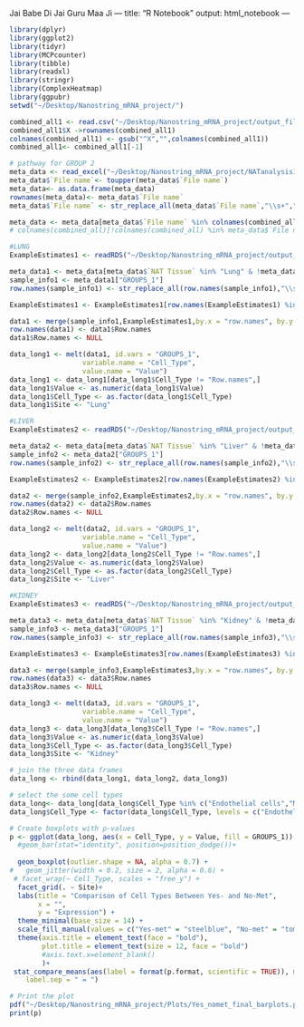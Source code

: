 Jai Babe Di
Jai Guru Maa Ji
---
title: "R Notebook"
output: html_notebook
---


```r
library(dplyr)
library(ggplot2)
library(tidyr)
library(MCPcounter)
library(tibble)
library(readxl)
library(stringr)
library(ComplexHeatmap)
library(ggpubr)
setwd("~/Desktop/Nanostring_mRNA_project/")
```

```r
combined_all1 <- read.csv("~/Desktop/Nanostring_mRNA_project/output_files/normalized_all_data.csv")
combined_all1$X ->rownames(combined_all1)
colnames(combined_all1) <- gsub("^X","",colnames(combined_all1))
combined_all1<- combined_all1[-1]
```


```r
# pathway for GROUP 2
meta_data <- read_excel("~/Desktop/Nanostring_mRNA_project/NATanalysis1_29july.xlsx",sheet = "All")
meta_data$`File name`<- toupper(meta_data$`File name`)
meta_data<- as.data.frame(meta_data)
rownames(meta_data)<- meta_data$`File name`
meta_data$`File name` <- str_replace_all(meta_data$`File name`,"\\s+","_")

meta_data <- meta_data[meta_data$`File name` %in% colnames(combined_all1),]
# colnames(combined_all)[!colnames(combined_all) %in% meta_data$`File name`]
```

```r
#LUNG
ExampleEstimates1 <- readRDS("~/Desktop/Nanostring_mRNA_project/output_files/allsample Lung _celldecon.rds")

meta_data1 <- meta_data[meta_data$`NAT Tissue` %in% "Lung" & !meta_data$GROUPS_1 %in% "Control",]
sample_info1 <- meta_data1["GROUPS_1"]
row.names(sample_info1) <- str_replace_all(row.names(sample_info1),"\\s+","_")

ExampleEstimates1 <- ExampleEstimates1[row.names(ExampleEstimates1) %in% row.names(sample_info1),] 

data1 <- merge(sample_info1,ExampleEstimates1,by.x = "row.names", by.y = "row.names", all.x = TRUE)
row.names(data1) <- data1$Row.names
data1$Row.names <- NULL 

data_long1 <- melt(data1, id.vars = "GROUPS_1", 
                  variable.name = "Cell_Type", 
                  value.name = "Value")
data_long1 <- data_long1[data_long1$Cell_Type != "Row.names",]
data_long1$Value <- as.numeric(data_long1$Value)
data_long1$Cell_Type <- as.factor(data_long1$Cell_Type)
data_long1$Site <- "Lung"
```

```r
#LIVER
ExampleEstimates2 <- readRDS("~/Desktop/Nanostring_mRNA_project/output_files/allsample Liver _celldecon.rds")

meta_data2 <- meta_data[meta_data$`NAT Tissue` %in% "Liver" & !meta_data$GROUPS_1 %in% "Control",]
sample_info2 <- meta_data2["GROUPS_1"]
row.names(sample_info2) <- str_replace_all(row.names(sample_info2),"\\s+","_")

ExampleEstimates2 <- ExampleEstimates2[row.names(ExampleEstimates2) %in% row.names(sample_info2),] 

data2 <- merge(sample_info2,ExampleEstimates2,by.x = "row.names", by.y = "row.names", all.x = TRUE)
row.names(data2) <- data2$Row.names
data2$Row.names <- NULL 

data_long2 <- melt(data2, id.vars = "GROUPS_1", 
                  variable.name = "Cell_Type", 
                  value.name = "Value")
data_long2 <- data_long2[data_long2$Cell_Type != "Row.names",]
data_long2$Value <- as.numeric(data_long2$Value)
data_long2$Cell_Type <- as.factor(data_long2$Cell_Type)
data_long2$Site <- "Liver"
```


```r
#KIDNEY
ExampleEstimates3 <- readRDS("~/Desktop/Nanostring_mRNA_project/output_files/allsample Kidney _celldecon.rds")

meta_data3 <- meta_data[meta_data$`NAT Tissue` %in% "Kidney" & !meta_data$GROUPS_1 %in% "Control",]
sample_info3 <- meta_data3["GROUPS_1"]
row.names(sample_info3) <- str_replace_all(row.names(sample_info3),"\\s+","_")

ExampleEstimates3 <- ExampleEstimates3[row.names(ExampleEstimates3) %in% row.names(sample_info3),] 

data3 <- merge(sample_info3,ExampleEstimates3,by.x = "row.names", by.y = "row.names", all.x = TRUE)
row.names(data3) <- data3$Row.names
data3$Row.names <- NULL 

data_long3 <- melt(data3, id.vars = "GROUPS_1", 
                  variable.name = "Cell_Type", 
                  value.name = "Value")
data_long3 <- data_long3[data_long3$Cell_Type != "Row.names",]
data_long3$Value <- as.numeric(data_long3$Value)
data_long3$Cell_Type <- as.factor(data_long3$Cell_Type)
data_long3$Site <- "Kidney"
```


```r
# join the three data frames
data_long <- rbind(data_long1, data_long2, data_long3)

# select the some cell types
data_long<- data_long[data_long$Cell_Type %in% c("Endothelial cells","Monocytic lineage","Fibroblasts"),]
data_long$Cell_Type <- factor(data_long$Cell_Type, levels = c("Endothelial cells","Fibroblasts","Monocytic lineage"))
```


```r

# Create boxplots with p-values
p <- ggplot(data_long, aes(x = Cell_Type, y = Value, fill = GROUPS_1)) +
  #geom_bar(stat="identity", position=position_dodge())+
 
  geom_boxplot(outlier.shape = NA, alpha = 0.7) + 
#   geom_jitter(width = 0.2, size = 2, alpha = 0.6) + 
 # facet_wrap(~ Cell_Type, scales = "free_y") +
  facet_grid(. ~ Site)+
  labs(title = "Comparison of Cell Types Between Yes- and No-Met",
       x = "", 
       y = "Expression") +
  theme_minimal(base_size = 14) +
  scale_fill_manual(values = c("Yes-met" = "steelblue", "No-met" = "tomato")) +
  theme(axis.title = element_text(face = "bold"),
        plot.title = element_text(size = 12, face = "bold")
        #axis.text.x=element_blank()
        )+
 stat_compare_means(aes(label = format(p.format, scientific = TRUE)), method = "wilcox.test",label = "p.format", 
    label.sep = " = ") 

# Print the plot
pdf("~/Desktop/Nanostring_mRNA_project/Plots/Yes_nomet_final_barplots.pdf", bg = "white", height = 8 , width = 16)
print(p)
```


